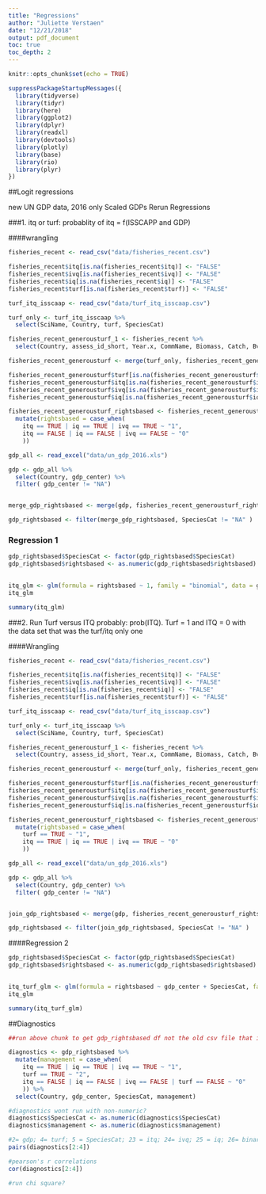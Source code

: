 ```yaml
---
title: "Regressions"
author: "Juliette Verstaen"
date: "12/21/2018"
output: pdf_document
toc: true
toc_depth: 2
---
```


```r
knitr::opts_chunk$set(echo = TRUE)
```


```r

suppressPackageStartupMessages({
  library(tidyverse)
  library(tidyr)
  library(here)
  library(ggplot2)
  library(dplyr)
  library(readxl)
  library(devtools)
  library(plotly)
  library(base)
  library(rio)
  library(plyr)
})
```


##Logit regressions

new UN GDP data, 2016 only
Scaled GDPs
Rerun Regressions

###1. itq or turf: probablity of itq = f(ISSCAPP and GDP)

####wrangling
```r

fisheries_recent <- read_csv("data/fisheries_recent.csv")

fisheries_recent$itq[is.na(fisheries_recent$itq)] <- "FALSE"
fisheries_recent$ivq[is.na(fisheries_recent$ivq)] <- "FALSE"
fisheries_recent$iq[is.na(fisheries_recent$iq)] <- "FALSE"
fisheries_recent$turf[is.na(fisheries_recent$turf)] <- "FALSE"

turf_itq_isscaap <- read_csv("data/turf_itq_isscaap.csv")

turf_only <- turf_itq_isscaap %>%
  select(SciName, Country, turf, SpeciesCat) 

fisheries_recent_generousturf_1 <- fisheries_recent %>%
  select(Country, assess_id_short, Year.x, CommName, Biomass, Catch, BvBmsy, FvFmsy, Dbase, SciName, IdLevel, SpeciesCat.x, Profits, MSY, Price, g, k, c, phi, itq, ivq, iq)

fisheries_recent_generousturf <- merge(turf_only, fisheries_recent_generousturf_1, by = c("Country", "SciName"), all = "TRUE")

fisheries_recent_generousturf$turf[is.na(fisheries_recent_generousturf$turf)] <- "FALSE"
fisheries_recent_generousturf$itq[is.na(fisheries_recent_generousturf$itq)] <- "FALSE"
fisheries_recent_generousturf$ivq[is.na(fisheries_recent_generousturf$ivq)] <- "FALSE"
fisheries_recent_generousturf$iq[is.na(fisheries_recent_generousturf$iq)] <- "FALSE"

fisheries_recent_generousturf_rightsbased <- fisheries_recent_generousturf %>%
  mutate(rightsbased = case_when(
    itq == TRUE | iq == TRUE | ivq == TRUE ~ "1",
    itq == FALSE | iq == FALSE | ivq == FALSE ~ "0"
    ))

gdp_all <- read_excel("data/un_gdp_2016.xls")

gdp <- gdp_all %>%
  select(Country, gdp_center) %>%
  filter( gdp_center != "NA") 


merge_gdp_rightsbased <- merge(gdp, fisheries_recent_generousturf_rightsbased, by = c("Country"))

gdp_rightsbased <- filter(merge_gdp_rightsbased, SpeciesCat != "NA" )

```

### Regression 1
```r

gdp_rightsbased$SpeciesCat <- factor(gdp_rightsbased$SpeciesCat)
gdp_rightsbased$rightsbased <- as.numeric(gdp_rightsbased$rightsbased)
                              

itq_glm <- glm(formula = rightsbased ~ 1, family = "binomial", data = gdp_rightsbased)
itq_glm

summary(itq_glm)
```



###2. Run Turf versus ITQ probably: prob(ITQ). Turf = 1 and ITQ = 0 with the data set that was the turf/itq only one

####Wrangling
```r

fisheries_recent <- read_csv("data/fisheries_recent.csv")

fisheries_recent$itq[is.na(fisheries_recent$itq)] <- "FALSE"
fisheries_recent$ivq[is.na(fisheries_recent$ivq)] <- "FALSE"
fisheries_recent$iq[is.na(fisheries_recent$iq)] <- "FALSE"
fisheries_recent$turf[is.na(fisheries_recent$turf)] <- "FALSE"

turf_itq_isscaap <- read_csv("data/turf_itq_isscaap.csv")

turf_only <- turf_itq_isscaap %>%
  select(SciName, Country, turf, SpeciesCat) 

fisheries_recent_generousturf_1 <- fisheries_recent %>%
  select(Country, assess_id_short, Year.x, CommName, Biomass, Catch, BvBmsy, FvFmsy, Dbase, SciName, IdLevel, SpeciesCat.x, Profits, MSY, Price, g, k, c, phi, itq, ivq, iq)

fisheries_recent_generousturf <- merge(turf_only, fisheries_recent_generousturf_1, by = c("Country", "SciName"), all = "TRUE")

fisheries_recent_generousturf$turf[is.na(fisheries_recent_generousturf$turf)] <- "FALSE"
fisheries_recent_generousturf$itq[is.na(fisheries_recent_generousturf$itq)] <- "FALSE"
fisheries_recent_generousturf$ivq[is.na(fisheries_recent_generousturf$ivq)] <- "FALSE"
fisheries_recent_generousturf$iq[is.na(fisheries_recent_generousturf$iq)] <- "FALSE"

fisheries_recent_generousturf_rightsbased <- fisheries_recent_generousturf %>%
  mutate(rightsbased = case_when(
    turf == TRUE ~ "1",
    itq == TRUE | iq == TRUE | ivq == TRUE ~ "0"
    ))

gdp_all <- read_excel("data/un_gdp_2016.xls")

gdp <- gdp_all %>%
  select(Country, gdp_center) %>%
  filter( gdp_center != "NA") 


join_gdp_rightsbased <- merge(gdp, fisheries_recent_generousturf_rightsbased, by = c("Country"))

gdp_rightsbased <- filter(join_gdp_rightsbased, SpeciesCat != "NA" )

```

####Regression 2
```r

gdp_rightsbased$SpeciesCat <- factor(gdp_rightsbased$SpeciesCat)
gdp_rightsbased$rightsbased <- as.numeric(gdp_rightsbased$rightsbased)
                              

itq_turf_glm <- glm(formula = rightsbased ~ gdp_center + SpeciesCat, family = "binomial", data = gdp_rightsbased)
itq_glm

summary(itq_turf_glm)

```


##Diagnostics

```r

##run above chunk to get gdp_rightsbased df not the old csv file that is now archived in data folder

diagnostics <- gdp_rightsbased %>%
  mutate(management = case_when(
    itq == TRUE | iq == TRUE | ivq == TRUE ~ "1",
    turf == TRUE ~ "2",
    itq == FALSE | iq == FALSE | ivq == FALSE | turf == FALSE ~ "0"
    )) %>%
  select(Country, gdp_center, SpeciesCat, management)

#diagnostics wont run with non-numeric?
diagnostics$SpeciesCat <- as.numeric(diagnostics$SpeciesCat)
diagnostics$management <- as.numeric(diagnostics$management)

#2= gdp; 4= turf; 5 = SpeciesCat; 23 = itq; 24= ivq; 25 = iq; 26= binary rights based
pairs(diagnostics[2:4]) 

#pearson's r correlations
cor(diagnostics[2:4]) 

#run chi square?


```
